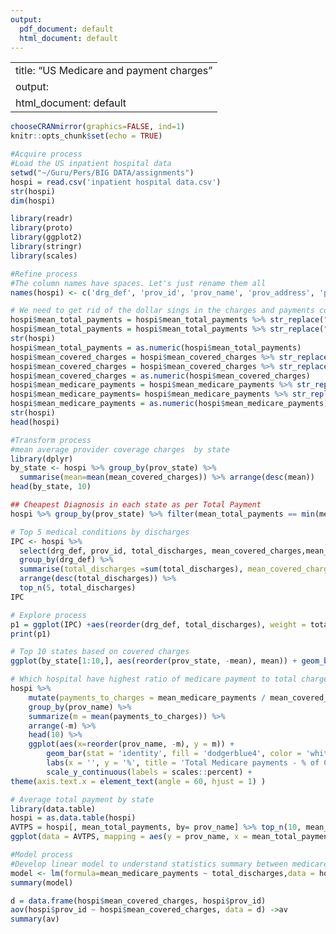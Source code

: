 ---
output:
  pdf_document: default
  html_document: default
---

---
title: "US Medicare and payment charges"
output:
  html_document: default
---
```{r}
chooseCRANmirror(graphics=FALSE, ind=1)
knitr::opts_chunk$set(echo = TRUE)
```


```{r}
#Acquire process
#Load the US inpatient hospital data
setwd("~/Guru/Pers/BIG DATA/assignments")
hospi = read.csv('inpatient hospital data.csv')
str(hospi)
dim(hospi)
```
```{r}
library(readr)
library(proto)
library(ggplot2)
library(stringr)
library(scales)
```
```{r}
#Refine process
#The column names have spaces. Let's just rename them all
names(hospi) <- c('drg_def', 'prov_id', 'prov_name', 'prov_address', 'prov_city', 'prov_state', 'prov_zip', 'referral_reg', 'total_discharges', 'mean_covered_charges', 'mean_total_payments', 'mean_medicare_payments')
```
```{r}
# We need to get rid of the dollar sings in the charges and payments columns and convert to numeric
hospi$mean_total_payments = hospi$mean_total_payments %>% str_replace("\\$", "")
hospi$mean_total_payments = hospi$mean_total_payments %>% str_replace("\\," , "")
str(hospi)
hospi$mean_total_payments = as.numeric(hospi$mean_total_payments)
hospi$mean_covered_charges = hospi$mean_covered_charges %>% str_replace("\\$", "")
hospi$mean_covered_charges = hospi$mean_covered_charges %>% str_replace("\\," , "")
hospi$mean_covered_charges = as.numeric(hospi$mean_covered_charges)
hospi$mean_medicare_payments = hospi$mean_medicare_payments %>% str_replace("\\$", "")
hospi$mean_medicare_payments= hospi$mean_medicare_payments %>% str_replace("\\," , "")
hospi$mean_medicare_payments = as.numeric(hospi$mean_medicare_payments)
str(hospi)
head(hospi)
```

```{r}
#Transform process
#mean average provider coverage charges  by state
library(dplyr)
by_state <- hospi %>% group_by(prov_state) %>% 
  summarise(mean=mean(mean_covered_charges)) %>% arrange(desc(mean))
head(by_state, 10)

```
```{r}
## Cheapest Diagnosis in each state as per Total Payment
hospi %>% group_by(prov_state) %>% filter(mean_total_payments == min(mean_total_payments)) %>% do(head(.,1))  %>% select(prov_state, drg_def, mean_total_payments)
```
```{r}
# Top 5 medical conditions by discharges
IPC <- hospi %>%
  select(drg_def, prov_id, total_discharges, mean_covered_charges,mean_total_payments, mean_medicare_payments) %>%
  group_by(drg_def) %>%
  summarise(total_discharges =sum(total_discharges), mean_covered_charges=mean(mean_covered_charges), mean_medicare_payments=mean(mean_medicare_payments), mean_total_payments=mean(mean_total_payments)) %>%
  arrange(desc(total_discharges)) %>%
  top_n(5, total_discharges)
IPC
```
```{r}
# Explore process
p1 = ggplot(IPC) +aes(reorder(drg_def, total_discharges), weight = total_discharges/1000) +geom_bar() +theme(axis.text.x = element_text(angle = 60, hjust = 1))
print(p1)
```

```{r}
# Top 10 states based on covered charges
ggplot(by_state[1:10,], aes(reorder(prov_state, -mean), mean)) + geom_bar(stat = "identity") +scale_y_continuous(labels = comma) + ggtitle(" Top 10 states based on total covered charges")
```
```{r}
# Which hospital have highest ratio of medicare payment to total charges
hospi %>%
    mutate(payments_to_charges = mean_medicare_payments / mean_covered_charges) %>%
    group_by(prov_name) %>%
    summarize(m = mean(payments_to_charges)) %>%
    arrange(-m) %>%
    head(10) %>%
    ggplot(aes(x=reorder(prov_name, -m), y = m)) + 
        geom_bar(stat = 'identity', fill = 'dodgerblue4', color = 'white') + 
        labs(x = '', y = '%', title = 'Total Medicare payments - % of Covered Charges') + 
        scale_y_continuous(labels = scales::percent) +
theme(axis.text.x = element_text(angle = 60, hjust = 1) )
```
```{r}
# Average total payment by state
library(data.table)
hospi = as.data.table(hospi)
AVTPS = hospi[, mean_total_payments, by= prov_name] %>% top_n(10, mean_total_payments)
ggplot(data = AVTPS, mapping = aes(y = prov_name, x = mean_total_payments, colour = mean_total_payments)) + geom_point()
```

```{r} 
#Model process
#Develop linear model to understand statistics summary between medicare payment and total discharge
model <- lm(formula=mean_medicare_payments ~ total_discharges,data = hospi)
summary(model)

```
```{r}
d = data.frame(hospi$mean_covered_charges, hospi$prov_id)
aov(hospi$prov_id ~ hospi$mean_covered_charges, data = d) ->av
summary(av)
```
